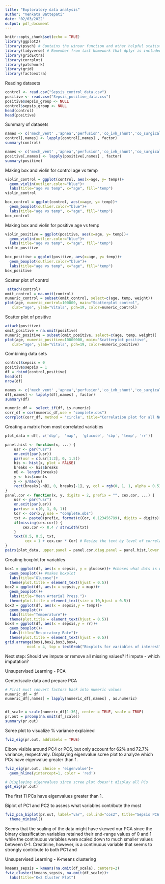 ```yaml
---
title: "Exploratory data analysis"
author: "Venkata Battepati"
date: "02/03/2022"
output: pdf_document
---
```


```r
knitr::opts_chunk$set(echo = TRUE)
library(ggplot2)
library(psych) # Contains the winsor function and other helpful statistical tools
library(tidyverse) # Remember from last homework that dplyr is included in tidyverse
library(gridExtra)
library(corrplot)
library(patchwork)
library(grid)
library(factoextra)
```


Reading datasets

```r
control <- read.csv("Sepsis_control_data.csv")
positive <- read.csv("Sepsis_positive_data.csv")
positive$sepsis_group <- NULL
control$sepsis_group <- NULL
head(control)
head(positive)
```

Summary of datasets

```r
names <- c('mech_vent' ,'apnea','perfusion','co_ivh_shunt','co_surgical','co_congenital','co_chronic_lung','co_nec','ecmo','uac','cvl','lethargy','temp_threshold','fio2_threshold')
control[,names] <- lapply(control[,names] , factor)
summary(control)
```
```r
names <- c('mech_vent' ,'apnea','perfusion','co_ivh_shunt','co_surgical','co_congenital','co_chronic_lung','co_nec','ecmo','uac','cvl','lethargy','temp_threshold','fio2_threshold')
positive[,names] <- lapply(positive[,names] , factor)
summary(positive)
```


Making box and violin for control age vs temp

```r
violin_control = ggplot(control, aes(x=age, y= temp))+
  geom_violin(outlier.color="blue")+
  labs(title="age vs temp", x="age", fill="temp")
violin_control
```

```r
box_control = ggplot(control, aes(x=age, y= temp))+
  geom_boxplot(outlier.color="blue")+
  labs(title="age vs temp", x="age", fill="temp")
box_control
```

Making box and violin for positive age vs temp

```r
violin_positive = ggplot(positive, aes(x=age, y= temp))+
  geom_violin(outlier.color="blue")+
  labs(title="age vs temp", x="age", fill="temp")
violin_positive
```

```r
box_positive = ggplot(positive, aes(x=age, y= temp))+
  geom_boxplot(outlier.color="blue")+
  labs(title="age vs temp", x="age", fill="temp")
box_positive
```

Scatter plot of control

```r
 attach(control)
omit_control = na.omit(control)
numeric_control = subset(omit_control, select=c(age, temp, weight))
plot(age, numeric_control=100000, main="Scatterplot control",
   xlab="age", ylab="Vitals", pch=19, color=numeric_control)
```

Scatter plot of positive

```r
attach(positive)
omit_positive = na.omit(positive)
numeric_positive = subset(omit_positive, select=c(age, temp, weight))
plot(age, numeric_positive=10000000, main="Scatterplot positive",
   xlab="age", ylab="Vitals", pch=19, color=numeric_positive)
```

Combining data sets

```r
control$sepsis = 0
positive$sepsis = 1
df = rbind(control,positive)
head(df)
nrow(df)
```

```r
names <- c('mech_vent' ,'apnea','perfusion','co_ivh_shunt','co_surgical','co_congenital','co_chronic_lung','co_nec','ecmo','uac','cvl','lethargy','temp_threshold','fio2_threshold','sepsis')
df[,names] <- lapply(df[,names] , factor)
summary(df)
```

```r
numeric_df =  select_if(df, is.numeric)
corr_df = cor(numeric_df,use = "complete.obs")
corrplot(corr_df, method = 'circle', title="Correlation plot for all Numeric Variables", mar=c(1,0,1,0))
```

Creating a matrix from most correlated variables

```r
plot_data = df[, c('dbp',  'map',  'glucose', 'sbp', 'temp', 'rr')]
```


```r
panel.hist <- function(x, ...) {
    usr <- par("usr")
    on.exit(par(usr))
    par(usr = c(usr[1:2], 0, 1.5))
    his <- hist(x, plot = FALSE)
    breaks <- his$breaks
    nB <- length(breaks)
    y <- his$counts
    y <- y/max(y)
    rect(breaks[-nB], 0, breaks[-1], y, col = rgb(0, 1, 1, alpha = 0.5), ...)
}
panel.cor <- function(x, y, digits = 2, prefix = "", cex.cor, ...) {
    usr <- par("usr")
    on.exit(par(usr))
    par(usr = c(0, 1, 0, 1))
    Cor <- cor(x,y,use = "complete.obs")
    txt <- paste0(prefix, format(c(Cor, 0.123456789), digits = digits)[1])
    if(missing(cex.cor)) {
        cex.cor <- 0.4 / strwidth(txt)
    }
    text(0.5, 0.5, txt,
         cex = 1 + cex.cor * Cor) # Resize the text by level of correlation
}
pairs(plot_data, upper.panel = panel.cor,diag.panel = panel.hist,lower.panel = panel.smooth,main = "Scatter plots, histograms, and corr coeff for variables of interest")
```

Creating boxplot for variables

```r
box1 = ggplot(df, aes(x = sepsis, y = glucose))+ #choses what dats is used for boxplot
  geom_boxplot()+ #makes boxplot 
  labs(title="Glucose")+
  theme(plot.title = element_text(hjust = 0.5))
box2 = ggplot(df, aes(x = sepsis,y = map))+
  geom_boxplot()+
  labs(title="Mean Arterial Press.")+
  theme(plot.title = element_text(size = 10,hjust = 0.5))
box3 = ggplot(df, aes(x = sepsis,y = temp))+
  geom_boxplot()+
  labs(title="Temperature")+
  theme(plot.title = element_text(hjust = 0.5))
box4 = ggplot(df, aes(x = sepsis,y = rr))+
  geom_boxplot()+
  labs(title="Respiratory Rate")+
  theme(plot.title = element_text(hjust = 0.5))
grid.arrange(box1,box2,box3,box4,
          ncol = 4, top = textGrob("Boxplots for variables of interest")) #creates 1x3 plots
```


Next step: Should we impute or remove all missing values? If impute - which imputation?


Unsupervised Learning - PCA

Center/scale data and prepare PCA

```r
# First must convert factors back into numeric values
numeric_df = df
numeric_df[,names] = lapply(numeric_df[,names] , as.numeric)


df_scale = scale(numeric_df[1:36], center = TRUE, scale = TRUE)
pr.out = prcomp(na.omit(df_scale))
summary(pr.out)
```

Scree plot to visualize % variance explained

```r
fviz_eig(pr.out, addlabels = TRUE)
```

Elbow visible around PC4 or PC6, but only account for 62% and 72.7% variance, respectively. Displaying eigenvalue scree plot to analyze which PCs have eigenvalue greater than 1.

```r
fviz_eig(pr.out, choice = 'eigenvalue')+
  geom_hline(yintercept=1, color = 'red')

# Displaying eigenvalues since scree plot doesn't display all PCs
get_eig(pr.out)
```
The first 11 PCs have eigenvalues greater than 1.

Biplot of PC1 and PC2 to assess what variables contribute the most

```r
fviz_pca_biplot(pr.out, label="var", col.ind="cos2", title="Sepsis PCA Biplot")+
  theme_minimal()
```

Seems that the scaling of the data might have skewed our PCA since the binary classification variables retained their end-range values of 0 and 1 while the continuous variables were scaled down to much smaller values between 0-1. Creatinine, however, is a continuous variable that seems to strongly contribute to both PC1 and


Unsupervised Learning - K-means clustering

```r
kmeans_sepsis = kmeans(na.omit(df_scale), centers=2)
fviz_cluster(kmeans_sepsis, na.omit(df_scale))+
  labs(title="K=2 Cluster Plot")
```